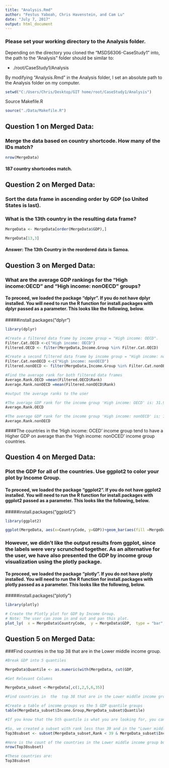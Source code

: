 ```yaml
---
title: "Analysis.Rmd"
author: "Festus Yaboah, Chris Havenstein, and Cam Lu"
date: "July 7, 2017"
output: html_document
---
```



### Please set your working directory to the Analysis folder.


Depending on the directory you cloned the "MSDS6306-CaseStudy1" into, the path to the "Analysis" folder should be similar to:

* ./root/CaseStudy1/Analysis

By modifying "Analysis.Rmd" in the Analysis folder, I set an absolute path to the Analysis folder on my computer.


```r
setwd("C:/Users/Chris/Desktop/GIT home/root/CaseStudy1/Analysis")
```


Source Makefile.R

```r
source("./Data/Makefile.R")

```



## Question 1 on Merged Data: 

### Merge the data based on country shortcode. How many of the IDs match?

```r
nrow(MergeData)
```

#### 187 country shortcodes match.



## Question 2 on Merged Data:

### Sort the data frame in ascending order by GDP (so United States is last).
### What is the 13th country in the resulting data frame?

```r
MergeData <- MergeData[order(MergeData$GDP),]

MergeData[13,3]
```

#### Answer: The 13th Country in the reordered data is Samoa.


## Question 3 on Merged Data:

### What are the average GDP rankings for the "High income:OECD" and "High income: nonOECD" groups?

#### To proceed, we loaded the package "dplyr". If you do not have dplyr installed. You will need to run the R function for install.packages with dplyr passed as a parameter. This looks like the following, below.

#####install.packages("dplyr") 

```r

library(dplyr)
```


```r

#Create a filtered data frame by income group = "High income: OECD".
Filter.Cat.OECD <-c("High income: OECD")
Filtered.OECD <- filter(MergeData,Income.Group %in% Filter.Cat.OECD)

#Create a second filtered data frame by income group = "High income: nonOECD".
Filter.Cat.nonOECD <-c("High income: nonOECD")
Filtered.nonOECD <- filter(MergeData,Income.Group %in% Filter.Cat.nonOECD)

#Find the average rank for both filtered data frames
Average.Rank.OECD =mean(Filtered.OECD$Rank)
Average.Rank.nonOECD =mean(Filtered.nonOECD$Rank)

#output the average ranks to the user

#The average GDP rank for the income group 'High income: OECD' is: 31.9333. 
Average.Rank.OECD

#The average GDP rank for the income group 'High income: nonOECD' is: 101.375.
Average.Rank.nonOECD

```
####The countries in the 'High income: OCED' income group tend to have a Higher GDP on average than the 'High income: nonOCED' income group countries.


## Question 4 on Merged Data:

### Plot the GDP for all of the countries. Use ggplot2 to color your plot by Income Group.

#### To proceed, we loaded the package "ggplot2". If you do not have ggplot2 installed. You will need to run the R function for install.packages with ggplot2 passed as a parameter. This looks like the following, below.

#####install.packages("ggplot2") 

```r

library(ggplot2)
```


```r
ggplot(MergeData, aes(x=CountryCode, y=GDP))+geom_bar(aes(fill =MergeData$Income.Group), stat="identity")+ theme(axis.text.x=element_blank(),axis.ticks.x=element_blank())

```


### However, we didn't like the output results from ggplot, since the labels were very scrunched together. As an alternative for the user, we have also presented the GDP by income group visualization using the plotly package.

#### To proceed, we loaded the package "plotly". If you do not have plotly installed. You will need to run the R function for install.packages with plotly passed as a parameter. This looks like the following, below.

#####install.packages("plotly") 

```r
library(plotly)
```

```r
# Create the Plotly plot for GDP by Income Group.
# Note: The user can zoom in and out and pan this plot.
plot_ly(  x = MergeData$CountryCode,  y = MergeData$GDP,  type = "bar",  color=MergeData$Income.Group)

```

## Question 5 on Merged Data:

###Find countries in  the  top 38 that are in the Lower middle income group.

```r
#Break GDP into 5 quantiles

MergeData$Quantile <- as.numeric(with(MergeData, cut(GDP,                                 breaks=quantile(GDP, probs=seq(0,1, by=0.2), na.rm=TRUE),                                 include.lowest=TRUE)))

#Get Relevant Columns

MergeData_subset <-MergeData[,c(1,2,5,6,35)]

#Find countries in  the  top 38 that are in the Lower middle income group.

#Create a table of income groups vs the 5 GDP quantile groups
table(MergeData_subset$Income.Group,MergeData_subset$Quantile)

#If you know that the 5th quantile is what you are looking for, you can tell that there are 7 countries in the Lower middle income group. However, we wanted to double check that this assumption about the 5th quartile is correct.

#So, we created a subset with rank less than 39 and in the "Lower middle income" group.
Top38subset <- subset(MergeData_subset,Rank < 39 & MergeData_subset$Income.Group=="Lower middle income")

#Here is the count of the countries in the Lower middle income group but are in the top 38 countries for highest GDP.
nrow(Top38subset)

#These countries are:
Top38subset
```
